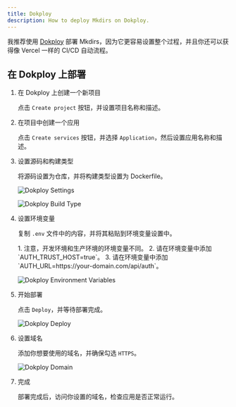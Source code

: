 ```yaml
---
title: Dokploy
description: How to deploy Mkdirs on Dokploy.
---
```



我推荐使用 [Dokploy](https://dokploy.com/) 部署 Mkdirs，因为它更容易设置整个过程，并且你还可以获得像 Vercel 一样的 CI/CD 自动流程。

## 在 Dokploy 上部署

<Steps>

1. 在 Dokploy 上创建一个新项目

    点击 `Create project` 按钮，并设置项目名称和描述。

2. 在项目中创建一个应用

    点击 `Create services` 按钮，并选择 `Application`，然后设置应用名称和描述。

3. 设置源码和构建类型

    将源码设置为仓库，并将构建类型设置为 Dockerfile。

    ![Dokploy Settings](../../../../assets/images/dokploy-settings.png)

    ![Dokploy Build Type](../../../../assets/images/dokploy-buildtype.png)

4. 设置环境变量

    复制 `.env` 文件中的内容，并将其粘贴到环境变量设置中。

    <Aside type="caution">
        1. 注意，开发环境和生产环境的环境变量不同。
        2. 请在环境变量中添加 `AUTH_TRUST_HOST=true`。
        3. 请在环境变量中添加 `AUTH_URL=https://your-domain.com/api/auth`。
    </Aside>

    ![Dokploy Environment Variables](../../../../assets/images/dokploy-env.png) 

5. 开始部署

    点击 `Deploy`，并等待部署完成。

    ![Dokploy Deploy](../../../../assets/images/dokploy-deploy.png)

6. 设置域名

    添加你想要使用的域名，并确保勾选 `HTTPS`。

    ![Dokploy Domain](../../../../assets/images/dokploy-domain.png)

7. 完成

    部署完成后，访问你设置的域名，检查应用是否正常运行。

</Steps>
